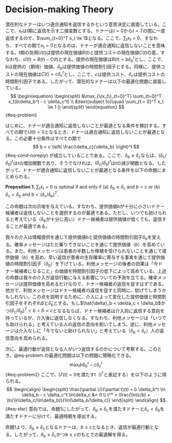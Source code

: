 # Decision-making Theory {-}

潜在的なドナーはいつ適合通知を返信するかという意思決定に直面している。ここで、$x_t$は$t$期に返信を示す二値変数とする。ドナーは$t=0$から$t=T$の間に一度返信するので、$\sum_{t=0}^T x_t \le 1$となる。ここで、$\sum_t x_t = 0$、すなわち、すべての期で$x_t = 0$となるのは、ドナーが適合通知に返信しないことを意味する。$t$期の効用$U(t)$は提供の現在価値$B(t)$と提供コストの現在価値$C(t)$の差、すなわち、$U(t) = B(t) - C(t)$とする。提供の現在価値は$B(t) = b\delta_b^t$とし、ここで、$b$は提供の（期待）価値、$\delta_b$は提供価値の時間割引因子とする。同様に、提供コストの現在価値は$C(t) = c\delta_c^t$とし、ここで、$c$は提供コスト、$\delta_c$は提供コストの時間割引因子である。したがって、潜在的なドナーは以下の最適化問題に直面している。
$$
\begin{equation}
\begin{split}
  &\max_{\{x_t\}_{t=0}^T} \sum_{t=0}^T x_t(b\delta_b^t - c \delta_c^t)  \\
  &\text{subject to}\quad \sum_{t = 0}^T x_t \le 1 ()
\end{split}
\end{equation}
$$ {#eq-problem}

はじめに、ドナーが適合通知に返信しないことが最適となる条件を検討する。すべての期で$U(t) < 0$となるとき、ドナーは適合通知に返信しないことが最適となる。この必要十分条件はすべての期で
$$
  b < c \left( \frac{\delta_c}{\delta_b} \right)^t
$$ {#eq-cond-noreply}
が成立していることである。ここで、$\delta_b \le \delta_c$ならば、$(\delta_c/\delta_b)^t$は$t$の増加関数であり、そうでなければ、$(\delta_c/\delta_b)^t$は$t$の減少関数となる。したがって、ドナーが適合通知に返信しないことが最適となる条件を以下の命題にまとめられる。

\noindent
**Proposition 1.** $\sum_t x_t = 0$ is optimal if and only if (a) $\delta_b \le \delta_c$ and $b < c$ or (b) $\delta_c < \delta_b$ and $b < (\delta_c/\delta_b)^T$.

\noindent
この命題は次の示唆を与えている。すなわち、提供価値$b$が十分に小さいドナー候補者は返信しないことを選択するのが最適である。ただし、いつでも助けられると考えている（$\delta_b$が十分に高い）ドナー候補者は提供価値が低くても、返信することが最適である。

我々の介入は情報提供を通じて提供価値$b$と提供価値の時間割引因子$\delta_b$を変える。確率メッセージはただ乗りできないことを通じて提供価値（$b$）を高めている。また、利他メッセージは患者の半数しか移植を受けられないことを通じて提供価値（$b$）を高め、早い返信が患者の生存確率に寄与する事実を通じて提供価値の時間割引因子（$\delta_b$）を下げている。利他メッセージの後者の効果は「今ドナー候補者になること」の価値を時間割引因子の低下によって高めている。上述の命題は我々の介入が返信行動に与える影響についての予測を立てる。確率メッセージは提供価値を高めるだけなので、ドナー候補者の返信を促すはずである。他方で、利他メッセージはドナー候補者の返信を促すと同時に、妨げてしまうかもしれない。この点を説明するために、介入によって変化した提供価値と時間割引因子をそれぞれ$\hat{b}$と$\hat{\delta}_b$とする。もし$\hat{\delta}_b < \delda_c < \delta_b$かつ$(\delta_c/\delta_b)^T < b < \hat{b} < c$となるならば、ドナー候補者は介入前に返信する意向を持っているが、介入後に返信しなくなる。すなわち、利他メッセージは「いつでも助けられる」と考えている人の返信の意向を削いでしまう。逆に、利他メッセージは介入なしに「今でないと助けられない」と考えている（$\delta_b < \delta_c$）人の返信意向を高められる。

次に、最適行動が返信となる人がいつ返信するのかについて考察する。このとき、@eq-problem の最適化問題は以下の問題に簡略化できる。
$$
\begin{equation}
  \max_t b\delta_b^t - c \delta_c^t
\end{equation}
$$ {#eq-problem2}
ここで、$U'(t) = 0$を満たす$t$（$t^*$と表記する）を以下のように得られる。
$$
\begin{align}
\begin{split}
  \frac{\partial U}{\partial t}(t) = b \delta_b^t \ln \delta_b - c \delta_c^t \ln\delta_c &= 0 \\
  t^* = \frac{\ln(c/b) + \ln(\ln\delta_c/\ln\delta_b)}{\ln(\delta_b/\delta_c)}
\end{split}
\end{align}
$$ {#eq-star}
意向では、命題1にしたがって、$\delta_b \le \delta_c$を満たすドナーと$\delta_c < \delta_b$を満たすドナーに分けて、最適時期を導出する。

命題1より、$\delta_b \le \delta_c$となるドナーは、$b \ge c$となるとき、返信が最適行動となる。したがって、$\delta_b \le \delta_c$かつ$b \ge c$のもとでの最適解を得る。